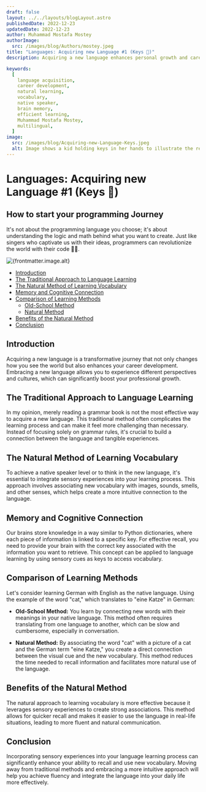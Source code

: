 ```yaml
---
draft: false
layout: ../../layouts/blogLayout.astro
publishedDate: 2022-12-23
updatedDate: 2022-12-23
author: Muhammad Mostafa Mostey
authorImage:
  src: /images/blog/Authors/mostey.jpeg
title: "Languages: Acquiring new Language #1 (Keys 🔑)"
description: Acquiring a new language enhances personal growth and career development by connecting vocabulary to sensory experiences for natural learning.

keywords:
  [
    language acquisition,
    career development,
    natural learning,
    vocabulary,
    native speaker,
    brain memory,
    efficient learning,
    Muhammad Mostafa Mostey,
    multilingual,
  ]
image:
  src: /images/blog/Acquiring-new-Language-Keys.jpeg
  alt: Image shows a kid holding keys in her hands to illustrate the relation between keys and learning languages.
---
```



# Languages: Acquiring new Language #1 (Keys 🔑)

## How to start your programming Journey

It's not about the programming language you choose; it's about understanding the logic and math behind what you want to create. Just like singers who captivate us with their ideas, programmers can revolutionize the world with their code 🧑‍💻.

<div id="blog-post-div">

<Image
  src={frontmatter.image.src}
  width={1200}
  height={900}
  quality={80}
  format="webp"
  class="rounded-xl"
  alt={frontmatter.image.alt}
/>

- [Introduction](#introduction)
- [The Traditional Approach to Language Learning](#the-traditional-approach-to-language-learning)
- [The Natural Method of Learning Vocabulary](#the-natural-method-of-learning-vocabulary)
- [Memory and Cognitive Connection](#memory-and-cognitive-connection)
- [Comparison of Learning Methods](#comparison-of-learning-methods)
  - [Old-School Method](#old-school-method)
  - [Natural Method](#natural-method)
- [Benefits of the Natural Method](#benefits-of-the-natural-method)
- [Conclusion](#conclusion)

</div>

## Introduction

Acquiring a new language is a transformative journey that not only changes how you see the world but also enhances your career development. Embracing a new language allows you to experience different perspectives and cultures, which can significantly boost your professional growth.

## The Traditional Approach to Language Learning

In my opinion, merely reading a grammar book is not the most effective way to acquire a new language. This traditional method often complicates the learning process and can make it feel more challenging than necessary. Instead of focusing solely on grammar rules, it's crucial to build a connection between the language and tangible experiences.

## The Natural Method of Learning Vocabulary

To achieve a native speaker level or to think in the new language, it's essential to integrate sensory experiences into your learning process. This approach involves associating new vocabulary with images, sounds, smells, and other senses, which helps create a more intuitive connection to the language.

## Memory and Cognitive Connection

Our brains store knowledge in a way similar to Python dictionaries, where each piece of information is linked to a specific key. For effective recall, you need to provide your brain with the correct key associated with the information you want to retrieve. This concept can be applied to language learning by using sensory cues as keys to access vocabulary.

## Comparison of Learning Methods

Let's consider learning German with English as the native language. Using the example of the word "cat," which translates to "eine Katze" in German:

- **Old-School Method:** You learn by connecting new words with their meanings in your native language. This method often requires translating from one language to another, which can be slow and cumbersome, especially in conversation.

- **Natural Method:** By associating the word "cat" with a picture of a cat and the German term "eine Katze," you create a direct connection between the visual cue and the new vocabulary. This method reduces the time needed to recall information and facilitates more natural use of the language.

## Benefits of the Natural Method

The natural approach to learning vocabulary is more effective because it leverages sensory experiences to create strong associations. This method allows for quicker recall and makes it easier to use the language in real-life situations, leading to more fluent and natural communication.

## Conclusion

Incorporating sensory experiences into your language learning process can significantly enhance your ability to recall and use new vocabulary. Moving away from traditional methods and embracing a more intuitive approach will help you achieve fluency and integrate the language into your daily life more effectively.
